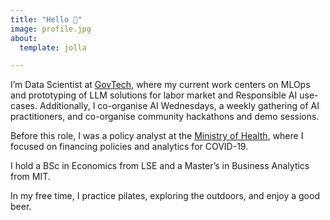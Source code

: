 ```yaml
---
title: "Hello 👋"
image: profile.jpg
about:
  template: jolla

---
```


<head>
  <meta property="og:title" content="Hello 👋 - Gabriel Chua">
  <meta property="og:type" content="website">
  <meta property="og:url" content="https://gabrielchua.me">
  <meta property="og:image" content="https://gabrielchua.me/profile.jpg">
  <meta property="og:description" content="I'm a Data Scientist at GovTech where I build Machine Learning products and tools for public good.">
  <meta property="og:site_name" content="Gabriel Chua's Blog">
  <meta name="twitter:card" content="summary_large_image">
  <meta name="twitter:title" content="Hello 👋 - Gabriel Chua">
  <meta name="twitter:description" content="I'm a Data Scientist at GovTech where I build Machine Learning products and tools for public good.">
  <meta name="twitter:image" content="https://gabrielchua.me/profile.jpg">
</head>

I'm Data Scientist at [GovTech](https://tech.gov.sg/), where my current work centers on MLOps and prototyping of LLM solutions for labor market and Responsible AI use-cases. Additionally, I co-organise AI Wednesdays, a weekly gathering of AI practitioners, and co-organise community hackathons and demo sessions.

Before this role, I was a policy analyst at the [Ministry of Health](https://www.moh.gov.sg/), where I focused on financing policies and analytics for COVID-19.

I hold a BSc in Economics from LSE and a Master’s in Business Analytics from MIT.

In my free time, I practice pilates, exploring the outdoors, and enjoy a good beer.
